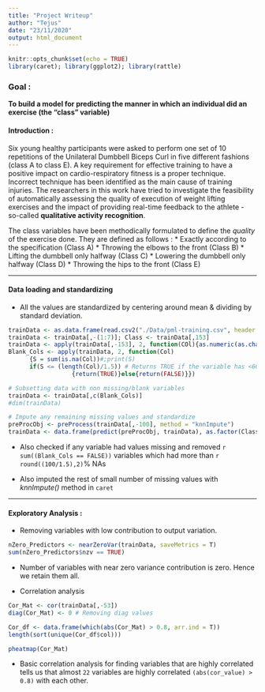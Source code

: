```yaml
---
title: "Project Writeup"
author: "Tejus"
date: "23/11/2020"
output: html_document
---
```


```r
knitr::opts_chunk$set(echo = TRUE)
library(caret); library(ggplot2); library(rattle) 

```

### Goal : 
__To build a model for predicting the manner in which an individual did an exercise (the "class" variable)__

#### Introduction :
Six young healthy participants were asked to perform one set of 10 repetitions of the Unilateral Dumbbell Biceps Curl in five different fashions (class A to class E). A key requirement for effective training to have a positive impact on cardio-respiratory fitness is a proper technique. Incorrect technique has been identified as the main cause of training injuries. The researchers in this work have tried to investigate the feasibility of automatically assessing the quality of execution of weight lifting exercises and the impact of providing real-time feedback to the athlete - so-called __qualitative activity recognition__.

The class variables have been methodically formulated to define the _quality_ of the exercise done. They are defined as follows : 
      * Exactly according to the specification (Class A)
      * Throwing the elbows to the front (Class B)
      * Lifting the dumbbell only halfway (Class C)
      * Lowering the dumbbell only halfway (Class D)
      * Throwing the hips to the front (Class E)

----

#### Data loading and standardizing

* All the values are standardized by centering around mean & dividing by standard deviation.  

````r

trainData <- as.data.frame(read.csv2("./Data/pml-training.csv", header = T, sep =",", quote = '"'))
trainData <- trainData[,-(1:7)]; Class <- trainData[,153]
trainData <- apply(trainData[,-153], 2, function(COl){as.numeric(as.character(COl))})
Blank_Cols <- apply(trainData, 2, function(Col)
      {S = sum(is.na(Col))#;print(S)
      if(S <= (length(Col)/1.5)) # Returns TRUE if the variable has <66% NAs else returns FALSE
                  {return(TRUE)}else{return(FALSE)}})

# Subsetting data with non missing/blank variables
trainData <- trainData[,c(Blank_Cols)]
#dim(trainData)

# Impute any remaining missing values and standardize
preProcObj <- preProcess(trainData[,-100], method = "knnImpute")
trainData <- data.frame(predict(preProcObj, trainData), as.factor(Class))


````


* Also checked if any variable had values missing and removed `r sum((Blank_Cols == FALSE))` variables which had more than `r round((100/1.5),2)`% NAs

* Also imputed the rest of small number of missing values with _knnImpute()_ method in `caret`

---- 
#### Exploratory Analysis : 

* Removing variables with low contribution to output variation.

```r
nZero_Predictors <- nearZeroVar(trainData, saveMetrics = T)
sum(nZero_Predictors$nzv == TRUE)
```

* Number of variables with near zero variance contribution is zero. Hence we retain them all. 

* Correlation analysis

```r

Cor_Mat <- cor(trainData[,-53])
diag(Cor_Mat) <- 0 # Removing diag values

Cor_df <- data.frame(which(abs(Cor_Mat) > 0.8, arr.ind = T))
length(sort(unique(Cor_df$col))) 

pheatmap(Cor_Mat)
```

* Basic correlation analysis for finding variables that are highly correlated tells us that almost `22` variables are highly correlated `(abs(cor_value) > 0.8)` with each other.










